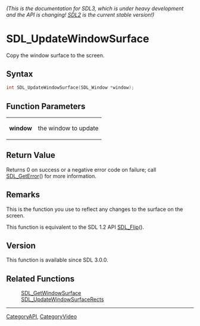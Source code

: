 ====== (This is the documentation for SDL3, which is under heavy development and the API is changing! [https://wiki.libsdl.org/SDL2/ SDL2] is the current stable version!) ======
= SDL_UpdateWindowSurface =

Copy the window surface to the screen.

== Syntax ==

<syntaxhighlight lang='c'>
int SDL_UpdateWindowSurface(SDL_Window *window);
</syntaxhighlight>

== Function Parameters ==

{|
|'''window'''
|the window to update
|}

== Return Value ==

Returns 0 on success or a negative error code on failure; call
[[SDL_GetError]]() for more information.

== Remarks ==

This is the function you use to reflect any changes to the surface on the
screen.

This function is equivalent to the SDL 1.2 API [[SDL_Flip]]().

== Version ==

This function is available since SDL 3.0.0.

== Related Functions ==

:[[SDL_GetWindowSurface]]
:[[SDL_UpdateWindowSurfaceRects]]

----
[[CategoryAPI]], [[CategoryVideo]]


